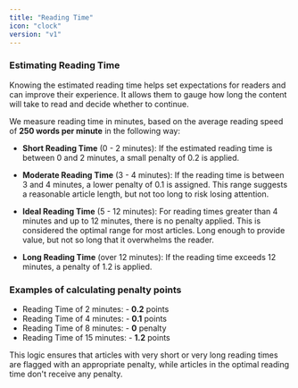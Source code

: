 ```yaml
---
title: "Reading Time"
icon: "clock"
version: "v1"
---
```


### Estimating Reading Time

Knowing the estimated reading time helps set expectations for readers and can improve their experience. It allows them to gauge how long the content will take to read and decide whether to continue.

We measure reading time in minutes, based on the average reading speed of **250 words per minute** in the following way:

- **Short Reading Time** (0 - 2 minutes): If the estimated reading time is between 0 and 2 minutes, a small penalty of 0.2 is applied.

- **Moderate Reading Time** (3 - 4 minutes): If the reading time is between 3 and 4 minutes, a lower penalty of 0.1 is assigned. This range suggests a reasonable article length, but not too long to risk losing attention.

- **Ideal Reading Time** (5 - 12 minutes): For reading times greater than 4 minutes and up to 12 minutes, there is no penalty applied. This is considered the optimal range for most articles. Long enough to provide value, but not so long that it overwhelms the reader.

- **Long Reading Time** (over 12 minutes): If the reading time exceeds 12 minutes, a penalty of 1.2 is applied.

### Examples of calculating penalty points

- Reading Time of 2 minutes: - **0.2** points
- Reading Time of 4 minutes: - **0.1** points
- Reading Time of 8 minutes: - **0** penalty
- Reading Time of 15 minutes: - **1.2** points

<Tip>
  This logic ensures that articles with very short or very long reading times
  are flagged with an appropriate penalty, while articles in the optimal reading
  time don't receive any penalty.
</Tip>
